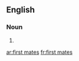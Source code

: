 ==English==

===Noun===
{{head|en|plural}}

# {{plural of|first mate|lang=en}}

[[ar:first mates]]
[[fr:first mates]]